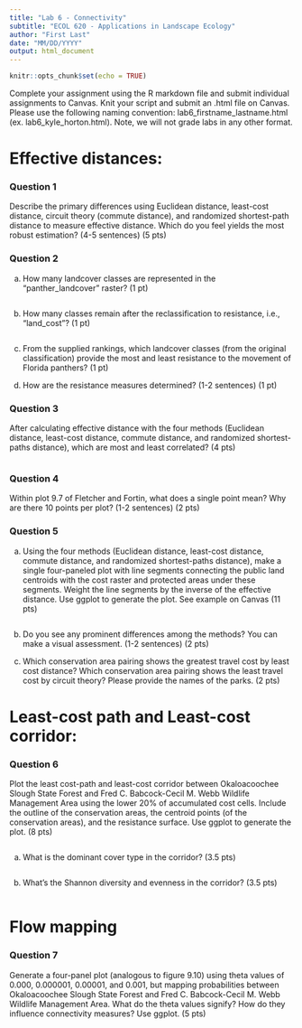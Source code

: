 ```yaml
---
title: "Lab 6 - Connectivity"
subtitle: "ECOL 620 - Applications in Landscape Ecology"
author: "First Last"
date: "MM/DD/YYYY"
output: html_document
---
```



```r
knitr::opts_chunk$set(echo = TRUE)
```

Complete your assignment using the R markdown file and submit individual assignments to Canvas. Knit your script and submit an .html file on Canvas. Please use  the following naming convention: lab6_firstname_lastname.html (ex. lab6_kyle_horton.html).  Note, we will not grade labs in any other format.


# Effective distances:

### Question 1
Describe the primary differences using Euclidean distance, least-cost distance, circuit theory (commute distance), and randomized shortest-path distance to measure effective distance. Which do you feel yields the most robust estimation? (4-5 sentences) (5 pts) 

### Question 2	
a)	How many landcover classes are represented in the "panther_landcover" raster? (1 pt)
```r

```

b)	How many classes remain after the reclassification to resistance, i.e., "land_cost"? (1 pt)
```r

```

c)	From the supplied rankings, which landcover classes (from the original classification)  provide the most and least resistance to the movement of Florida panthers? (1 pt) 

d)	How are the resistance measures determined? (1-2 sentences) (1 pt)

### Question 3	
After calculating effective distance with the four methods (Euclidean distance, least-cost distance, commute distance, and randomized shortest-paths distance), which are most and least correlated? (4 pts)
```r

```


### Question 4	
Within plot 9.7 of Fletcher and Fortin, what does a single point mean? Why are there 10 points per plot? (1-2 sentences) (2 pts)


### Question 5
a)	Using the four methods (Euclidean distance, least-cost distance, commute distance, and randomized shortest-paths distance), make a single four-paneled plot with line segments connecting the public land centroids with the cost raster and protected areas under these segments. Weight the line segments by the inverse of the effective distance. Use ggplot to generate the plot. See example on Canvas (11 pts)
```r

```


b)	Do you see any prominent differences among the methods? You can make a visual assessment. (1-2 sentences) (2 pts)


c)	Which conservation area pairing shows the greatest travel cost by least cost distance? Which conservation area pairing shows the least travel cost by circuit theory? Please provide the names of the parks. (2 pts)


# Least-cost path and Least-cost corridor:
### Question 6
Plot the least cost-path and least-cost corridor between Okaloacoochee Slough State Forest and Fred C. Babcock-Cecil M. Webb Wildlife Management Area using the lower 20% of accumulated cost cells. Include the outline of the conservation areas, the centroid points (of the conservation areas), and the resistance surface. Use ggplot to generate the plot. (8 pts)
```r

```


a)	What is the dominant cover type in the corridor? (3.5 pts)
```r

```


b)	What’s the Shannon diversity and evenness in the corridor? (3.5 pts)
```r

```



# Flow mapping
### Question 7
Generate a four-panel plot (analogous to figure 9.10) using theta values of 0.000, 0.000001, 0.00001, and 0.001, but mapping probabilities between Okaloacoochee Slough State Forest and Fred C. Babcock-Cecil M. Webb Wildlife Management Area. What do the theta values signify? How do they influence connectivity measures? Use ggplot. (5 pts)
```r

```


